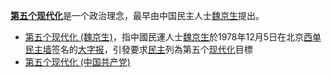 '''[[第五个现代化|第五个现代化]]'''是一个政治理念，最早由中国民主人士[[魏京生|魏京生]]提出。

*[[第五个现代化_(魏京生)|第五个现代化 (魏京生)]]，指中國民運人士[[魏京生|魏京生]]於1978年12月5日在北京[[西单民主墙|西单民主墙]]签名的[[大字报|大字报]]，引發要求[[民主|民主]]列為第五个[[现代化|现代化]]目標
* [[第五个现代化_(中国共产党)|第五个现代化 (中国共产党)]]
 {{disambig}}
